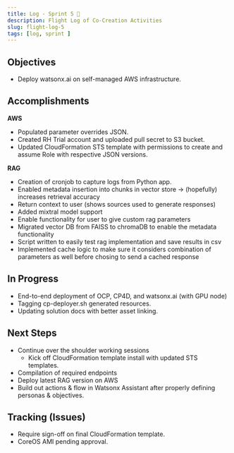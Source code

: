 ```yaml
---
title: Log - Sprint 5 🛫
description: Flight Log of Co-Creation Activities
slug: flight-log-5
tags: [log, sprint ]
---
```


## Objectives

- Deploy watsonx.ai on self-managed AWS infrastructure.

## Accomplishments
**AWS**
- Populated parameter overrides JSON.
- Created RH Trial account and uploaded pull secret to S3 bucket.
- Updated CloudFormation STS template with permissions to create and assume Role with respective JSON versions.



**RAG**
- Creation of cronjob to capture logs from Python app.
- Enabled metadata insertion into chunks in vector store -> (hopefully) increases retrieval accuracy
- Return context to user (shows sources used to generate responses)
- Added mixtral model support
- Enable functionality for user to give custom rag parameters
- Migrated vector DB from FAISS to chromaDB to enable the metadata functionality
- Script written to easily test rag implementation and save results in csv
- Implemented cache logic to make sure it considers combination of parameters as well before chosing to send a cached response



## In Progress
- End-to-end deployment of OCP, CP4D, and watsonx.ai (with GPU node)
- Tagging cp-deployer.sh generated resources.
- Updating solution docs with better asset linking.



## Next Steps
- Continue over the shoulder working sessions
    - Kick off CloudFormation template install with updated STS templates.
- Compilation of required endpoints
- Deploy latest RAG version on AWS
- Build out actions & flow in Watsonx Assistant after properly defining personas & objectives.


## Tracking (Issues)
- Require sign-off on final CloudFormation template.
- CoreOS AMI pending approval.


